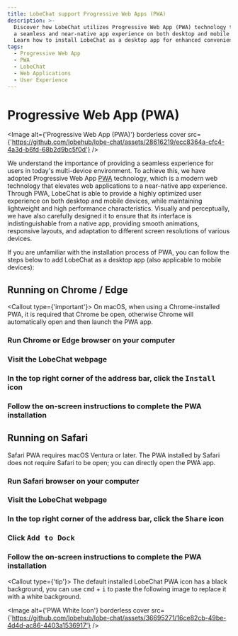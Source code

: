 ```yaml
---
title: LobeChat support Progressive Web Apps (PWA)
description: >-
  Discover how LobeChat utilizes Progressive Web App (PWA) technology to provide
  a seamless and near-native app experience on both desktop and mobile devices.
  Learn how to install LobeChat as a desktop app for enhanced convenience.
tags:
  - Progressive Web App
  - PWA
  - LobeChat
  - Web Applications
  - User Experience
---
```


# Progressive Web App (PWA)

<Image
  alt={'Progressive Web App (PWA)'}
  borderless
  cover
  src={'https://github.com/lobehub/lobe-chat/assets/28616219/ecc8364a-cfc4-4a3d-b6fd-68b2d9bc5f0d'}
/>

We understand the importance of providing a seamless experience for users in today's multi-device environment. To achieve this, we have adopted Progressive Web App [PWA](https://support.google.com/chrome/answer/9658361) technology, which is a modern web technology that elevates web applications to a near-native app experience. Through PWA, LobeChat is able to provide a highly optimized user experience on both desktop and mobile devices, while maintaining lightweight and high performance characteristics. Visually and perceptually, we have also carefully designed it to ensure that its interface is indistinguishable from a native app, providing smooth animations, responsive layouts, and adaptation to different screen resolutions of various devices.

If you are unfamiliar with the installation process of PWA, you can follow the steps below to add LobeChat as a desktop app (also applicable to mobile devices):

## Running on Chrome / Edge

<Callout type={'important'}>
  On macOS, when using a Chrome-installed PWA, it is required that Chrome be open, otherwise Chrome will automatically open and then launch the PWA app.
</Callout>

<Steps>

### Run Chrome or Edge browser on your computer

### Visit the LobeChat webpage

### In the top right corner of the address bar, click the <kbd>Install</kbd> icon

### Follow the on-screen instructions to complete the PWA installation

</Steps>

## Running on Safari

Safari PWA requires macOS Ventura or later. The PWA installed by Safari does not require Safari to be open; you can directly open the PWA app.

<Steps>

### Run Safari browser on your computer

### Visit the LobeChat webpage

### In the top right corner of the address bar, click the <kbd>Share</kbd> icon

### Click <kbd>Add to Dock</kbd>

### Follow the on-screen instructions to complete the PWA installation

</Steps>

<Callout type={'tip'}>
  The default installed LobeChat PWA icon has a black background, you can use <kbd>cmd</kbd> + <kbd>i</kbd> to paste the following image to replace it with a white background.
</Callout>

<Image
  alt={'PWA White Icon'}
  borderless
  cover
  src={'https://github.com/lobehub/lobe-chat/assets/36695271/16ce82cb-49be-4d4d-ac86-4403a1536917'}
/>
